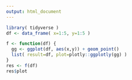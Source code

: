```yaml
---
output: html_document
---
```


```r
library( tidyverse )
df <- data_frame( x=1:5, y=1:5 )
```

```r
f <- function(df) {
  gg <- ggplot(df, aes(x,y)) + geom_point()
  list( result=df, plot=plotly::ggplotly(gg) )
}
res <- f(df)
res$plot
```